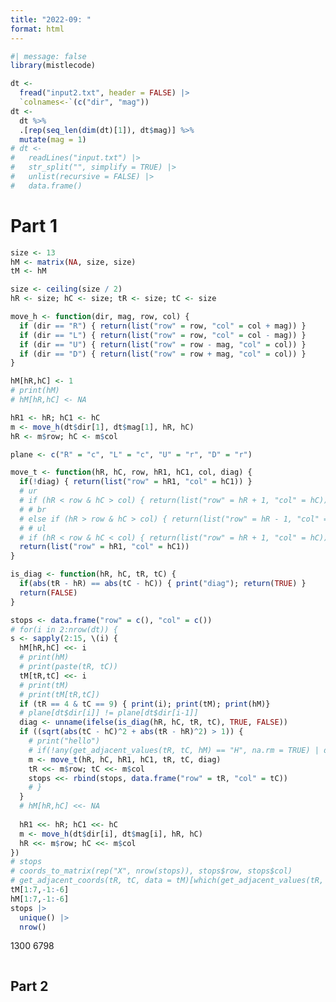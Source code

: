 ```yaml
---
title: "2022-09: "
format: html
---
```


```r
#| message: false
library(mistlecode)
```

```r
dt <- 
  fread("input2.txt", header = FALSE) |>
  `colnames<-`(c("dir", "mag"))
dt <-
  dt %>%
  .[rep(seq_len(dim(dt)[1]), dt$mag)] %>%
  mutate(mag = 1)
# dt <- 
#   readLines("input.txt") |>
#   str_split("", simplify = TRUE) |>
#   unlist(recursive = FALSE) |>
#   data.frame()
```

# Part 1

```r
size <- 13
hM <- matrix(NA, size, size)
tM <- hM

size <- ceiling(size / 2)
hR <- size; hC <- size; tR <- size; tC <- size

move_h <- function(dir, mag, row, col) {
  if (dir == "R") { return(list("row" = row, "col" = col + mag)) }
  if (dir == "L") { return(list("row" = row, "col" = col - mag)) }
  if (dir == "U") { return(list("row" = row - mag, "col" = col)) }
  if (dir == "D") { return(list("row" = row + mag, "col" = col)) }
}

hM[hR,hC] <- 1
# print(hM)
# hM[hR,hC] <- NA

hR1 <- hR; hC1 <- hC
m <- move_h(dt$dir[1], dt$mag[1], hR, hC)
hR <- m$row; hC <- m$col

plane <- c("R" = "c", "L" = "c", "U" = "r", "D" = "r")

move_t <- function(hR, hC, row, hR1, hC1, col, diag) {
  if(!diag) { return(list("row" = hR1, "col" = hC1)) }
  # ur
  # if (hR < row & hC > col) { return(list("row" = hR + 1, "col" = hC)) }
  # # br
  # else if (hR > row & hC > col) { return(list("row" = hR - 1, "col" = hC)) }
  # # ul
  # if (hR < row & hC < col) { return(list("row" = hR + 1, "col" = hC)) }
  return(list("row" = hR1, "col" = hC1))
}

is_diag <- function(hR, hC, tR, tC) {
  if(abs(tR - hR) == abs(tC - hC)) { print("diag"); return(TRUE) }
  return(FALSE)
}

stops <- data.frame("row" = c(), "col" = c())
# for(i in 2:nrow(dt)) {
s <- sapply(2:15, \(i) {
  hM[hR,hC] <<- i
  # print(hM)
  # print(paste(tR, tC))
  tM[tR,tC] <<- i
  # print(tM)
  # print(tM[tR,tC])
  if (tR == 4 & tC == 9) { print(i); print(tM); print(hM)}
  # plane[dt$dir[i]] != plane[dt$dir[i-1]]
  diag <- unname(ifelse(is_diag(hR, hC, tR, tC), TRUE, FALSE))
  if ((sqrt(abs(tC - hC)^2 + abs(tR - hR)^2) > 1)) {
    # print("hello")
    # if(!any(get_adjacent_values(tR, tC, hM) == "H", na.rm = TRUE) | diag) {
    m <- move_t(hR, hC, hR1, hC1, tR, tC, diag)
    tR <<- m$row; tC <<- m$col
    stops <<- rbind(stops, data.frame("row" = tR, "col" = tC))
    # }
  }
  # hM[hR,hC] <<- NA
  
  hR1 <<- hR; hC1 <<- hC
  m <- move_h(dt$dir[i], dt$mag[i], hR, hC)
  hR <<- m$row; hC <<- m$col
})
# stops
# coords_to_matrix(rep("X", nrow(stops)), stops$row, stops$col)
# get_adjacent_coords(tR, tC, data = tM)[which(get_adjacent_values(tR, tC, tM) == 8),]
tM[1:7,-1:-6]
hM[1:7,-1:-6]
stops |>
  unique() |>
  nrow()
```

1300
6798

```r

```

## Part 2

```r

```

